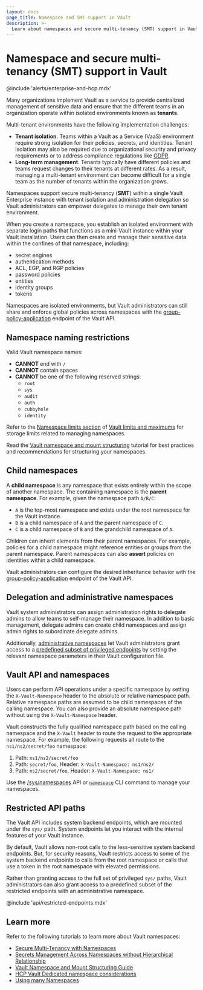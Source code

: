 ```yaml
---
layout: docs
page_title: Namespace and SMT support in Vault
description: >-
  Learn about namespaces and secure multi-tenancy (SMT) support in Vault.
---
```


# Namespace and secure multi-tenancy (SMT) support in Vault

@include 'alerts/enterprise-and-hcp.mdx'

Many organizations implement Vault as a service to provide centralized
management of sensitive data and ensure that the different teams in an
organization operate within isolated environments known as **tenants**.

Multi-tenant environments have the following implementation challenges:

- **Tenant isolation**. Teams within a Vault as a Service (VaaS)
  environment require strong isolation for their policies, secrets, and
  identities. Tenant isolation may also be required due to organizational
  security and privacy requirements or to address compliance regulations like
  [GDPR](https://gdpr.eu).
- **Long-term management**. Tenants typically have different policies and teams
  request changes to their tenants at different rates. As a result, managing a
  multi-tenant environment can become difficult for a single team as the number
  of tenants within the organization grows.

Namespaces support secure multi-tenancy (**SMT**) within a single Vault
Enterprise instance with tenant isolation and administration delegation so Vault
administrators can empower delegates to manage their own tenant environment.

When you create a namespace, you establish an isolated environment with separate
login paths that functions as a mini-Vault instance within your Vault
installation. Users can then create and manage their sensitive data within the
confines of that namespace, including:

- secret engines
- authentication methods
- ACL, EGP, and RGP policies
- password policies
- entities
- identity groups
- tokens

<Tip>

  Namespaces are isolated environments, but Vault administrators can still share
  and enforce global policies across namespaces with the
  [group-policy-application](/vault/api-docs/system/config-group-policy-application)
  endpoint of the Vault API.

</Tip>

## Namespace naming restrictions

Valid Vault namespace names:

- **CANNOT** end with `/`
- **CANNOT** contain spaces
- **CANNOT** be one of the following reserved strings:
  - `root`
  - `sys`
  - `audit`
  - `auth`
  - `cubbyhole`
  - `identity`

Refer to the [Namespace limits section](/vault/docs/internals/limits#namespace-limits)
of [Vault limits and maximums](/vault/docs/internals/limits) for storage limits
related to managing namespaces.

<Tip title="Related reading">

  Read the
  [Vault namespace and mount structuring](/vault/tutorials/enterprise/namespace-structure)
  tutorial for best practices and recommendations for structuring your namespaces.

</Tip>

## Child namespaces

A **child namespace** is any namespace that exists entirely within the scope of
another namespace. The containing namespace is the **parent namespace**. For 
example, given the namespace path `A/B/C`:

- `A` is the top-most namespace and exists under the root namespace for the
  Vault instance.
- `B` is a child namespace of `A` and the parent namespace of `C`.
- `C` is a child namespace of `B` and the grandchild namespace of `A`.

Children can inherit elements from their parent namespaces. For example,
policies for a child namespace might reference entities or groups from the parent
namespace. Parent namespaces can also **assert** policies on identities within
a child namespace. 

Vault administrators can configure the desired inheritance behavior with the
[group-policy-application](/vault/api-docs/system/config-group-policy-application)
endpoint of the Vault API.
 
## Delegation and administrative namespaces

Vault system administrators can assign administration rights to delegate
admins to allow teams to self-manage their namespace. In addition to basic
management, delegate admins can create child namespaces and assign admin rights
to subordinate delegate admins.

Additionally,
[administrative namespaces](/vault/docs/enterprise/namespaces/create-admin-namespace)
let Vault administrators grant access to a
[predefined subset of privileged endpoints](#privileged-endpoints) by setting
the relevant namespace parameters in their Vault configuration file.

## Vault API and namespaces

Users can perform API operations under a specific namespace by setting the
`X-Vault-Namespace` header to the absolute or relative namespace path. Relative
namespace paths are assumed to be child namespaces of the calling namespace.
You can also provide an absolute namespace path without using the
`X-Vault-Namespace` header.

Vault constructs the fully qualified namespace path based on the calling
namespace and the `X-Vault` header to route the request to the
appropriate namespace. For example, the following requests all route to the
`ns1/ns2/secret/foo` namespace:

1. Path: `ns1/ns2/secret/foo`
2. Path: `secret/foo`, Header: `X-Vault-Namespace: ns1/ns2/`
3. Path: `ns2/secret/foo`, Header: `X-Vault-Namespace: ns1/`

<Tip title="Vault Enterprise has a namespaces API">

  Use the [/sys/namespaces](/vault/api-docs/system/namespaces) API or
  [`namespace`](/vault/docs/commands/namespace) CLI command to manage
  your namespaces.

</Tip>

## Restricted API paths

The Vault API includes system backend endpoints, which are mounted under the
`sys/` path. System endpoints let you interact with the internal features of
your Vault instance.

By default, Vault allows non-root calls to the less-sensitive system backend
endpoints. But, for security reasons, Vault restricts access to some of the
system backend endpoints to calls from the root namespace or calls that use a
token in the root namespace with elevated permissions.

Rather than granting access to the full set of  privileged `sys/` paths, Vault
administrators can also grant access to a predefined subset of the restricted
endpoints with an administrative namespace.

@include 'api/restricted-endpoints.mdx'

## Learn more

Refer to the following tutorials to learn more about Vault namespaces:

- [Secure Multi-Tenancy with Namespaces](/vault/tutorials/enterprise/namespaces)
- [Secrets Management Across Namespaces without Hierarchical
  Relationship](/vault/tutorials/enterprise/namespaces-secrets-sharing)
- [Vault Namespace and Mount Structuring
  Guide](/vault/tutorials/enterprise/namespace-structure)
- [HCP Vault Dedicated namespace
  considerations](/vault/tutorials/cloud-ops/hcp-vault-namespace-considerations)
- [Using many Namespaces](/vault/docs/enterprise/namespaces/namespace-limits)
